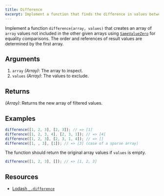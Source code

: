 ```yaml
---
title: Difference
excerpt: Implement a function that finds the difference in values between arrays
---
```


Implement a function `difference(array, values)` that creates an array of `array` values not included in the other given arrays using [`SameValueZero`](http://ecma-international.org/ecma-262/7.0/#sec-samevaluezero) for equality comparisons. The order and references of result values are determined by the first array.

## Arguments

1. `array` _(Array)_: The array to inspect.
1. `values` _(Array)_: The values to exclude.

## Returns

_(Array)_: Returns the new array of filtered values.

## Examples

```js
difference([1, 2, 3], [2, 3]); // => [1]
difference([1, 2, 3, 4], [2, 3, 1]); // => [4]
difference([1, 2, 3], [2, 3, 1, 4]); // => []
difference([1, , 3], [1]); // => [3] (case of a sparse array)
```

The function should return the original array values if `values` is empty.

```js
difference([1, 2, 3], []); // => [1, 2, 3]
```

## Resources

- [Lodash `_.difference`](https://lodash.com/docs/#difference)
